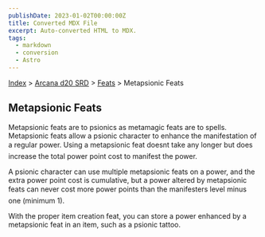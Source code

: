 ```yaml
---
publishDate: 2023-01-02T00:00:00Z
title: Converted MDX File
excerpt: Auto-converted HTML to MDX.
tags:
  - markdown
  - conversion
  - Astro
---
```


[Index](-index) > [Arcana d20 SRD](arcana-d20-srd-index) > [Feats](arcana-d20-srd-feats-index) > Metapsionic Feats

## Metapsionic Feats

Metapsionic feats are to psionics as metamagic feats are to spells. Metapsionic feats allow a psionic character to enhance the manifestation of a regular power. Using a metapsionic feat doesnt take any longer but does increase the total power point cost to manifest the power.

A psionic character can use multiple metapsionic feats on a power, and the extra power point cost is cumulative, but a power altered by metapsionic feats can never cost more power points than the manifesters level minus one (minimum 1).

With the proper item creation feat, you can store a power enhanced by a metapsionic feat in an item, such as a psionic tattoo.
